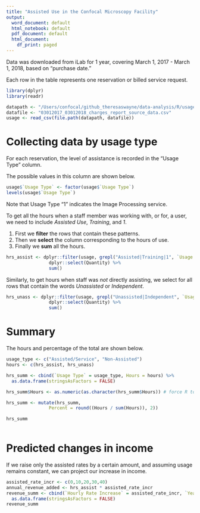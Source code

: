 ```yaml
---
title: "Assisted Use in the Confocal Microscopy Facility"
output:
  word_document: default
  html_notebook: default
  pdf_document: default
  html_document:
    df_print: paged
---
```


Data was downloaded from iLab for 1 year, covering March 1, 2017 - March 1, 2018, based on "purchase date."

Each row in the table represents one reservation or billed service request.
```r
library(dplyr)
library(readr)

datapath <- "/Users/confocal/github_theresaswayne/data-analysis/R/usage_data"
datafile <- "03012017_03012018_charges_report_source_data.csv"
usage <- read_csv(file.path(datapath, datafile))
```

# Collecting data by usage type

For each reservation, the level of assistance is recorded in the "Usage Type" column.

The possible values in this column are shown below.

```r
usage$`Usage Type` <- factor(usage$`Usage Type`)
levels(usage$`Usage Type`)
```

Note that Usage Type "1" indicates the Image Processing service.

To get all the hours when a staff member was working with, or for, a user, we need to include *Assisted Use*, *Training*, and *1*.

1. First we **filter** the rows that contain these patterns.
1. Then we **select** the column corresponding to the hours of use.
1. Finally we **sum** all the hours.

```r
hrs_assist <- dplyr::filter(usage, grepl("Assisted|Training|1", `Usage Type`)) %>%
                dplyr::select(Quantity) %>%
                sum()
```

Similarly, to get hours when staff was *not* directly assisting, we select for all rows that contain the words *Unassisted* or *Independent*.
```r
hrs_unass <- dplyr::filter(usage, grepl("Unassisted|Independent", `Usage Type`)) %>%
                dplyr::select(Quantity) %>%
                sum()
```

# Summary

The hours and percentage of the total are shown below.
```r
usage_type <- c("Assisted/Service", "Non-Assisted")
hours <- c(hrs_assist, hrs_unass)

hrs_summ <- cbind(`Usage Type` = usage_type, Hours = hours) %>%
  as.data.frame(stringsAsFactors = FALSE)

hrs_summ$Hours <- as.numeric(as.character(hrs_summ$Hours)) # force R to see the hours as numeric

hrs_summ <- mutate(hrs_summ, 
                Percent = round((Hours / sum(Hours)), 2))

hrs_summ
                
```

# Predicted changes in income

If we raise only the assisted rates by a certain amount,
and assuming usage remains constant, 
we can project our increase in income.

```r
assisted_rate_incr <- c(0,10,20,30,40)
annual_revenue_added <- hrs_assist * assisted_rate_incr
revenue_summ <- cbind(`Hourly Rate Increase` = assisted_rate_incr, `Yearly Revenue Increase` = annual_revenue_added) %>%
  as.data.frame(stringsAsFactors = FALSE)
revenue_summ
```